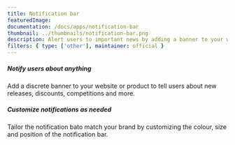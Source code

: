 ```yaml
---
title: Notification bar
featuredImage:
documentation: /docs/apps/notification-bar
thumbnail: ../thumbnails/notification-bar.png
description: Alert users to important news by adding a banner to your website
filters: { type: ['other'], maintainer: official }
---
```


<Section
    divider={false}
    title="Use PostHog events to trigger omni-channel customer messaging with Laudspeaker, an open-source alternative to Braze."
    size="full"
    cols={2}
>
     <div>
        <h5>Notify users about anything</h5>
        <p>Add a discrete banner to your website or product to tell users about new releases, discounts, competitions and more.</p>
    </div>
    <div>
        <h5>Customize notifications as needed</h5>
        <p>Tailor the notification bato match your brand by customizing the colour, size and position of the notification bar.</p>
    </div>
</Section>

<TutorialsSlider topic="notification-bar" />

<Documentation />
